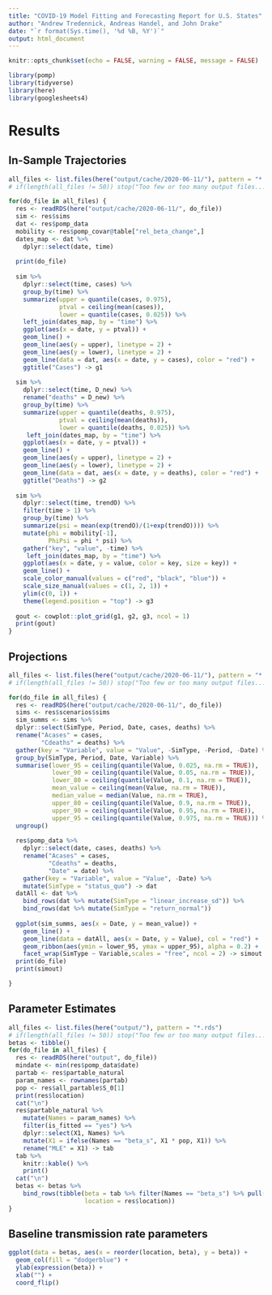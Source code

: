```yaml
---
title: "COVID-19 Model Fitting and Forecasting Report for U.S. States"
author: "Andrew Tredennick, Andreas Handel, and John Drake"
date: "`r format(Sys.time(), '%d %B, %Y')`"
output: html_document
---
```


```r
knitr::opts_chunk$set(echo = FALSE, warning = FALSE, message = FALSE)
```

```r
library(pomp)
library(tidyverse)
library(here)
library(googlesheets4)
```


# Results

## In-Sample Trajectories

```r
all_files <- list.files(here("output/cache/2020-06-11/"), pattern = "*.rds")
# if(length(all_files != 50)) stop("Too few or too many output files...")

for(do_file in all_files) {
  res <- readRDS(here("output/cache/2020-06-11/", do_file))
  sim <- res$sims
  dat <- res$pomp_data
  mobility <- res$pomp_covar@table["rel_beta_change",]
  dates_map <- dat %>%
    dplyr::select(date, time)
  
  print(do_file)
  
  sim %>%
    dplyr::select(time, cases) %>%
    group_by(time) %>%
    summarize(upper = quantile(cases, 0.975),
              ptval = ceiling(mean(cases)),
              lower = quantile(cases, 0.025)) %>%
    left_join(dates_map, by = "time") %>%
    ggplot(aes(x = date, y = ptval)) +
    geom_line() +
    geom_line(aes(y = upper), linetype = 2) +
    geom_line(aes(y = lower), linetype = 2) +
    geom_line(data = dat, aes(x = date, y = cases), color = "red") +
    ggtitle("Cases") -> g1
  
  sim %>%
    dplyr::select(time, D_new) %>%
    rename("deaths" = D_new) %>%
    group_by(time) %>%
    summarize(upper = quantile(deaths, 0.975),
              ptval = ceiling(mean(deaths)),
              lower = quantile(deaths, 0.025)) %>%
     left_join(dates_map, by = "time") %>%
    ggplot(aes(x = date, y = ptval)) +
    geom_line() +
    geom_line(aes(y = upper), linetype = 2) +
    geom_line(aes(y = lower), linetype = 2) +
    geom_line(data = dat, aes(x = date, y = deaths), color = "red") +
    ggtitle("Deaths") -> g2
  
  sim %>%
    dplyr::select(time, trendO) %>%
    filter(time > 1) %>%
    group_by(time) %>%
    summarize(psi = mean(exp(trendO)/(1+exp(trendO)))) %>%
    mutate(phi = mobility[-1],
           PhiPsi = phi * psi) %>%
    gather("key", "value", -time) %>%
     left_join(dates_map, by = "time") %>%
    ggplot(aes(x = date, y = value, color = key, size = key)) +
    geom_line() +
    scale_color_manual(values = c("red", "black", "blue")) +
    scale_size_manual(values = c(1, 2, 1)) +
    ylim(c(0, 1)) +
    theme(legend.position = "top") -> g3
  
  gout <- cowplot::plot_grid(g1, g2, g3, ncol = 1)
  print(gout)
}
``` 

## Projections

```r
all_files <- list.files(here("output/cache/2020-06-11/"), pattern = "*.rds")
# if(length(all_files != 50)) stop("Too few or too many output files...")

for(do_file in all_files) {
  res <- readRDS(here("output/cache/2020-06-11/", do_file))
  sims <- res$scenarios$sims
  sim_summs <- sims %>%
  dplyr::select(SimType, Period, Date, cases, deaths) %>%
  rename("Acases" = cases,
         "Cdeaths" = deaths) %>%
  gather(key = "Variable", value = "Value", -SimType, -Period, -Date) %>%
  group_by(SimType, Period, Date, Variable) %>%
  summarise(lower_95 = ceiling(quantile(Value, 0.025, na.rm = TRUE)),
            lower_90 = ceiling(quantile(Value, 0.05, na.rm = TRUE)),
            lower_80 = ceiling(quantile(Value, 0.1, na.rm = TRUE)),
            mean_value = ceiling(mean(Value, na.rm = TRUE)),
            median_value = median(Value, na.rm = TRUE),
            upper_80 = ceiling(quantile(Value, 0.9, na.rm = TRUE)),
            upper_90 = ceiling(quantile(Value, 0.95, na.rm = TRUE)),
            upper_95 = ceiling(quantile(Value, 0.975, na.rm = TRUE))) %>%
  ungroup() 
  
  res$pomp_data %>%
    dplyr::select(date, cases, deaths) %>%
    rename("Acases" = cases,
           "Cdeaths" = deaths,
           "Date" = date) %>%
    gather(key = "Variable", value = "Value", -Date) %>%
    mutate(SimType = "status_quo") -> dat
  datAll <- dat %>%
    bind_rows(dat %>% mutate(SimType = "linear_increase_sd")) %>%
    bind_rows(dat %>% mutate(SimType = "return_normal"))
  
  ggplot(sim_summs, aes(x = Date, y = mean_value)) +
    geom_line() +
    geom_line(data = datAll, aes(x = Date, y = Value), col = "red") +
    geom_ribbon(aes(ymin = lower_95, ymax = upper_95), alpha = 0.2) +
    facet_wrap(SimType ~ Variable,scales = "free", ncol = 2) -> simout
  print(do_file)
  print(simout)

}
```

## Parameter Estimates
```r
all_files <- list.files(here("output/"), pattern = "*.rds")
# if(length(all_files != 50)) stop("Too few or too many output files...")
betas <- tibble()
for(do_file in all_files) {
  res <- readRDS(here("output", do_file))
  mindate <- min(res$pomp_data$date)
  partab <- res$partable_natural
  param_names <- rownames(partab)
  pop <- res$all_partable$S_0[1]
  print(res$location)
  cat("\n")
  res$partable_natural %>%
    mutate(Names = param_names) %>%
    filter(is_fitted == "yes") %>%
    dplyr::select(X1, Names) %>%
    mutate(X1 = ifelse(Names == "beta_s", X1 * pop, X1)) %>%
    rename("MLE" = X1) -> tab
  tab %>%
    knitr::kable() %>%
    print()
  cat("\n")
  betas <- betas %>%
    bind_rows(tibble(beta = tab %>% filter(Names == "beta_s") %>% pull(MLE),
                     location = res$location))
}
```

## Baseline transmission rate parameters

```r
ggplot(data = betas, aes(x = reorder(location, beta), y = beta)) +
  geom_col(fill = "dodgerblue") +
  ylab(expression(beta)) +
  xlab("") +
  coord_flip()
```
